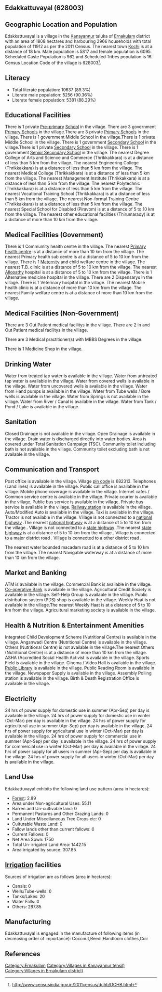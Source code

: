{{Infobox settlement
| name=Edakkattuvayal
| native_name=
| native_name_lang=
| other_name=
| nickname=
| settlement_type=Village
| image_skyline=
| image_alt=
| image_caption=
| pushpin_map=India Kerala
| pushpin_label_position=right
| pushpin_map_alt=
| pushpin_map_caption=Location in Kerala, India
| latd=
| latm=
| lats=
| latNS=
| longd=
| longm=
| longs=
| longEW=
| coordinates_display=inline,title
| subdivision_type=Country
| subdivision_name={{flag|India}}
| subdivision_type1=[[States and territories of India|State]]
| subdivision_name1=Kerala 
| subdivision_type2=[[List of districts of India|District]]
| subdivision_name2=Ernakulam
| subdivision_type3=Tahsil
| subdivision_name3=Kanayannur
| website=
| established_title=<!-- Established -->
| established_date=
| founder=
| named_for=
| government_type=
| governing_body=
| unit_pref=Metric=
| area_footnotes=
| area_rank=
| area_total_km2=18.08
| elevation_footnotes=
| elevation_m=
| population_total=11912
| population_as_of=2011
| population_rank=
| population_density_km2=658
| population_demonym=
| population_footnotes=
| demographics_type1=Languages
| demographics1_title1=Official
| demographics1_info1=[[Malayalam language|Malayalam]]
| timezone1=[[Indian Standard Time|IST]]
| utc_offset1==+5:30
| postal_code_type=[[Postal Index Number|PIN]]
| postal_code=682313
| area_code_type=Telephone code
| area_code=
| registration_plate=
| blank1_name_sec1=Nearest city
| blank1_info_sec1=[[Kochi]]
| blank2_name_sec1=[[Human sex ratio|Sex ratio]]
| blank2_info_sec1=1047 [[male|♂]]/[[female|♀]]
| blank3_name_sec1=Literacy
| blank3_info_sec1=89.3%
| blank1_name_sec2=[[2011 Census of India|2011 census]] code
| blank1_info_sec2=628003
| footnotes=
}}

== Edakkattuvayal (628003) ==

== Geographic Location and Population ==

Edakkattuvayal is a village in the [[Kanayannur]] taluka of [[Ernakulam]] district with an area of 1808 hectares and harbouring 2966 households with total population of 11912 as per the 2011 Census. The nearest town [[Kochi]] is at a distance of 18 km. Male population is 5817 and female population is 6095. Scheduled Caste Population is 962 and Scheduled Tribes population is 16. Census Location Code of the village is 628003<ref>http://www.censusindia.gov.in/2011census/dchb/DCHB.html</ref>.


== Literacy ==  
* Total literate population: 10637 (89.3%)
* Literate male population: 5256 (90.36%)
* Literate female population: 5381 (88.29%)


== Educational Facilities ==  
There is 1 private [[Pre-primary]] [[School]] in the village.
There are 3 government [[Primary School]]s in the village.There are 3 private [[Primary School]]s in the village.
There is 1 government Middle School in the village.There is 1 private Middle School in the village.
There is 1 government [[Secondary School]] in the village.There is 1 private [[Secondary School]] in the village.
There is 1 government [[Senior Secondary School]] in the village.
The nearest Degree College of Arts and Science and Commerce (Thrikkakkara) is at a distance of less than 5 km from the village.
The nearest Engineering College (Thrikkakkara) is at a distance of less than 5 km from the village.
The nearest Medical College (Thrikkakkara) is at a distance of less than 5 km from the village.
The nearest Management Institute (Thrikkakkara) is at a distance of less than 5 km from the village.
The nearest Polytechnic (Thrikkakkara) is at a distance of less than 5 km from the village.
The nearest Vocational Training School (Thrikkakkara) is at a distance of less than 5 km from the village.
The nearest Non-formal Training Centre (Thrikkakkara) is at a distance of less than 5 km from the village.
The nearest Special School for Disabled (Piravom) is at a distance of 5 to 10 km from the village.
The nearest other educational facilities (Thirumarady) is at a distance of more than 10 km from the village.


== Medical Facilities (Government) ==
There is 1 Commumity health centre in the village.
The nearest [[Primary health centre]] is at a distance of more than 10 km from the village.
The nearest Primary health sub centre is at a distance of 5 to 10 km from the village.
There is 1 [[Maternity]] and child welfare centre in the village.
The nearest T.B. clinic is at a distance of 5 to 10 km from the village.
The nearest [[Allopathy]] hospital is at a distance of 5 to 10 km from the village.
There is 1 Alternative medicine hospital in the village.
There are 2 Dispensarys in the village.
There is 1 Veterinary hospital in the village.
The nearest Mobile health clinic is at a distance of more than 10 km from the village.
The nearest Family welfare centre is at a distance of more than 10 km from the village.


== Medical Facilities (Non-Government) ==
There are 3 Out Patient medical facilitys in the village.
There are 2 In and Out Patient medical facilitys in the village.

There are 3 Medical practitioner(s) with MBBS Degrees in the village.



There is 1 Medicine Shop in the village.



== Drinking Water ==
Water from treated tap water is available in the village.
Water from untreated tap water is available in the village.
Water from covered wells is available in the village.
Water from uncovered wells is available in the village.
Water from Hand pumps is available in the village.
Water from Tube wells / Bore wells is available in the village.
Water from Springs is not available in the village.
Water from River / Canal is available in the village.
Water from Tank / Pond / Lake is available in the village.


== Sanitation ==
Closed Drainage is not available in the village.
Open Drainage is available in the village.
Drain water is discharged directly into water bodies.
Area is covered under Total Sanitation Campaign (TSC).
Community toilet including bath is not available in the village.
Community toilet excluding bath is not available in the village.


== Communication and Transport ==
Post office is available in the village.
Village [[pin code]] is 682313.
Telephones (Land lines) is available in the village.
Public call office is available in the village.
Mobile phone coverage is available in the village.
Internet cafes / Common service centre is available in the village.
Private courier is available in the village.
Public bus service is available in the village.
Private bus service is available in the village.
[[Railway station]] is available in the village.
Auto/Modified Auto is available in the village.
Taxi is available in the village.
Tractor is not available in the village.
Village is not connected to a [[national highway]] .The nearest [[national highway]] is at a distance of 5 to 10 km from the village..
Village is not connected to a [[state highway]] .The nearest [[state highway]] is at a distance of 5 to 10 km from the village..
Village is connected to a major district road    .
Village is connected to a other district road  .


The nearest water bounded macadam road is at a distance of 5 to 10 km from the village.
The nearest Navigable waterway is at a distance of more than 10 km from the village.



== Market and Banking ==
ATM is available in the village.
Commercial Bank is available in the village.
[[Co-operative Bank]] is available in the village.
Agricultural Credit Society is available in the village.
Self-Help Group is available in the village.
Public distribution system (PDS) shop is available in the village.
Weekly Haat is not available in the village.The nearest Weekly Haat is at a distance of 5 to 10 km from the village.
Agricultural marketing society is available in the village.


== Health & Nutrition & Entertainment Amenities ==
Integrated Child Development Scheme (Nutritional Centre) is available in the village.
Anganwadi Centre (Nutritional Centre) is available in the village.
Others (Nutritional Centre) is not available in the village.The nearest Others (Nutritional Centre) is at a distance of more than 10 km from the village.
ASHA (Accredited Social Health Activist is available in the village.
Sports Field is available in the village.
Cinema / Video Hall is available in the village.
[[Public Library]] is available in the village.
Public Reading Room is available in the village.
Newspaper Supply is available in the village.
Assembly Polling station is available in the village.
Birth & Death Registration Office is available in the village.


== Electricity ==
24 hrs of power supply for domestic use in summer (Apr-Sep) per day is available in the village.
24 hrs of power supply for domestic use in winter (Oct-Mar) per day is available in the village.
24 hrs of power supply for agricultural use in summer (Apr-Sep) per day is available in the village.
24 hrs of power supply for agricultural use in winter (Oct-Mar) per day is available in the village.
24 hrs of power supply for commercial use in summer (Apr-Sep) per day is available in the village.
24 hrs of power supply for commercial use in winter (Oct-Mar) per day is available in the village.
24 hrs of power supply for all users in summer (Apr-Sep) per day is available in the village.
24 hrs of power supply for all users in winter (Oct-Mar) per day is available in the village.


== Land Use ==
Edakkattuvayal exhibits the following land use pattern (area in hectares):
* [[Forest]]: 2.89
* Area under Non-agricultural Uses: 55.11
* Barren and Un-cultivable land: 0
* Permanent Pastures and Other Grazing Lands: 0
* Land Under Miscellaneous Tree Crops etc: 0
* Culturable Waste Land: 0
* Fallow lands other than current fallows: 0
* Current Fallows: 0
* Net Area Sown: 1750
* Total Un-irrigated Land Area: 1442.15
* Area irrigated by source: 307.85


== [[Irrigation]] facilities ==
Sources of irrigation are as follows (area in hectares):
* Canals: 0
* Wells/Tube-wells: 0
* Tanks/Lakes: 20
* Water Falls: 0
* Others: 287.85


== Manufacturing ==
Edakkattuvayal is engaged in the manufacture of following items (in decreasing order of importance): Coconut,Beedi,Handloom clothes,Coir


[[Category:Ernakulam]]
[[Category:Villages in Kanayannur tehsil)]]
[[Category:Villages in Ernakulam district)]]


== References ==
{{Reflist}}


